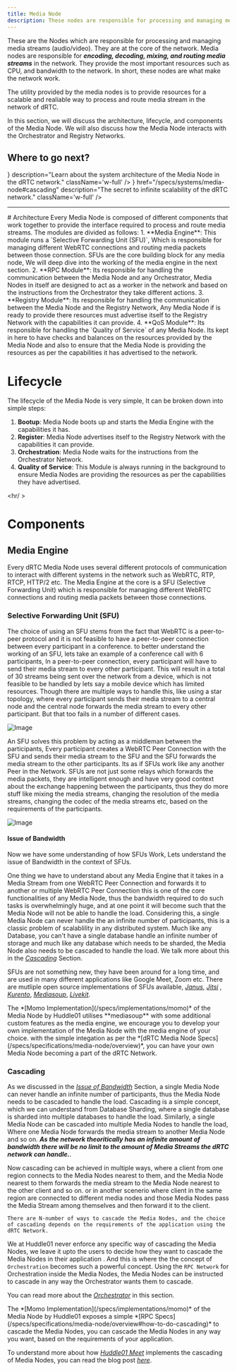 ```yaml
---
title: Media Node
description: These nodes are responsible for processing and managing media streams (audio/video).
---
```



These are the Nodes which are responsible for processing and managing media streams (audio/video). They are at the core of the network.
Media nodes are responsible for ***encoding, decoding, mixing, and routing media streams*** in the network. They provide the most important
resources such as CPU, and bandwidth to the network. In short, these nodes are what make the network work.

<Callout type="info">
The utility provided by the media nodes is to provide resources for a scalable and realiable way to process and route media stream in the network of dRTC.
</Callout>

In this section, we will discuss the architecture, lifecycle, and components of the Media Node. We will also discuss how the Media Node interacts with the Orchestrator and Registry Networks.

## Where to go next?
<Cards className='w-full' >
  <Card
    title="System Architecture"
    href="/specs/systems/media-node#architecture"
    icon={<Package />}
    description="Learn about the system architecture of the Media Node in the dRTC network."
    className='w-full'
  />
  <Card
    title="Whats Cascading of Media Nodes?"
    icon={<FastForward />}
    href="/specs/systems/media-node#cascading"
    description="The secret to infinite scalability of the dRTC network."
    className='w-full'
  />
</Cards>

<hr />
# Architecture
Every Media Node is composed of different components that work together to provide the interface required to process and route media streams.
The modules are divided as follows:
 1. **Media Engine**: This module runs a `Selective Forwarding Unit (SFU)`, Which is responsible for managing different WebRTC connections and routing media packets between those connection.
 SFUs are the core building block for any media node, We will deep dive into the working of the media engine in the next section.
 2. **RPC Module**: Its responsible for handling the communication between the Media Node and any Orchestrator, Media Nodes in itself are designed to act
 as a worker in the network and based on the instructions from the Orchestrator they take different actions.
 3. **Registry Module**: Its responsible for handling the communication between the Media Node and the Registry Network, Any Media Node if is ready to provide there resources
 must advertise itself to the Registry Network with the capabilities it can provide.
 4. **QoS Module**: Its responsible for handling the `Quality of Service` of any Media Node. Its kept in here to have checks and balances
 on the resources provided by the Media Node and also to ensure that the Media Node is providing the resources as per the capabilities it has advertised to the network.

# Lifecycle
The lifecycle of the Media Node is very simple, It can be broken down into simple steps:
1. **Bootup**: Media Node boots up and starts the Media Engine with the capabilities it has.
2. **Register**: Media Node advertises itself to the Registry Network with the capabilities it can provide.
3. **Orchestration**: Media Node waits for the instructions from the Orchestrator Network.
4. **Quality of Service**: This Module is always running in the background to ensure Media Nodes are providing the resources as per the capabilities they have advertised.

<hr/ >

# Components

## Media Engine
Every dRTC Media Node uses several different protocols of communication to interact with different systems in the network such as WebRTC, RTP, RTCP, HTTP/2 etc.
The Media Engine at the core is a SFU (Selective Forwarding Unit) which is responsible for managing different WebRTC connections and routing media packets between those connections.

### Selective Forwarding Unit (SFU)
The choice of using an SFU stems from the fact that WebRTC is a peer-to-peer protocol and it is not feasible to have a peer-to-peer connection between every participant in a conference.
to better understand the working of an SFU, lets take an example of a conference call with 6 participants, In a peer-to-peer connection, every participant will have to send their media stream to every other participant.
This will result in a total of 30 streams being sent over the network from a device, which is not feasible to be handled by lets say a mobile device which has limited resources. Though there are multiple
ways to handle this, like using a star topology, where every participant sends their media stream to a central node and the central node forwards the media stream to every other participant. But that too fails in a number of different cases.

![Image](/medianode/mesh.png)

An SFU solves this problem by acting as a middleman between the participants, Every participant creates a WebRTC Peer Connection with the SFU and sends their media stream to the SFU and the SFU forwards the media stream to the other participants.
Its as if SFUs work like any another Peer in the Network. SFUs are not just some relays which forwards the media packets, they are intelligent enough and have very good context about the exchange
happening between the participants, thus they do more stuff like mixing the media streams, changing the resolution of the media streams, changing the codec of the media streams etc, based on the requirements of the participants.

![Image](/medianode/sfu.png)

#### Issue of Bandwidth

Now we have some understanding of how SFUs Work, Lets understand the issue of Bandwidth in the context of SFUs.

One thing we have to understand about any Media Engine that it takes in a Media Stream from one WebRTC Peer Connection and forwards it to another or multiple WebRTC Peer Connection
this is one of the core functionalities of any Media Node, thus the bandwidth required to do such tasks is overwhelmingly huge, and at one point it will become such that the Media Node will not be able to handle the load.
Considering this, a single Media Node can never handle the an infinite number of participants, this is a classic problem of scalablility in any distributed system. Much like any Database, you can't have a single database
handle an infinite number of storage and much like any database which needs to be sharded, the Media Node also needs to be cascaded to handle the load. We talk more about this in the *[Cascading](/specs/systems/media-node#cascading-of-media-nodes)* Section.

SFUs are not something new, they have been around for a long time, and are used in many different applications like Google Meet, Zoom etc.
There are mutliple open source implementations of SFUs available, *[Janus](https://github.com/meetecho/janus-gateway)*, *[Jitsi](https://github.com/jitsi/jitsi-videobridge)*
, *[Kurento](https://github.com/Kurento/kurento)*, *[Mediasoup](https://github.com/versatica/mediasoup)*, *[Livekit](https://github.com/livekit/livekit)*.

<Callout>
The *[Momo Implementation](/specs/implementations/momo)* of the Media Node by Huddle01 utilises **mediasoup** with some additional custom features as the media engine, we encourage you to develop your own implementation of the Media Node with the media engine of your choice.
with the simple integation as per the *[dRTC Media Node Specs](/specs/specifications/media-node/overview)*, you can have your own Media Node becoming a part of the dRTC Network.
</Callout>


### Cascading
As we discussed in the *[Issue of Bandwidth](#issue-of-bandwidth)* Section, a single Media Node can never handle an infinite number of participants, thus the Media Node needs to be cascaded to handle the load.
Cascading is a simple concept, which we can understand from Database Sharding, where a single database is sharded into multiple databases to handle the load.
Similarly, a single Media Node can be cascaded into multiple Media Nodes to handle the load, Where one Media Node forwards the media stream to another Media Node and so on.
***As the network theoritically has an infinite amount of bandwidth there will be no limit to the amount of Media Streams the dRTC network can handle.***.

Now cascading can be achieved in multiple ways, where a client from one region connects to the Media Nodes nearest to them, and the Media Node nearest to them forwards the media stream to the Media Node nearest to the other client and so on.
or in another scenerio where client in the same region are connected to different media nodes and those Media Nodes pass the Media Stream among themselves and then forward it to the client. 

`There are N-number of ways to cascade the Media Nodes, and the choice of cascading depends on the requirements of the application using the dRTC Network.`

We at Huddle01 never enforce any specific way of cascading the Media Nodes, we leave it upto the users to decide how they want to cascade the Media Nodes in their application
. And this is where the the concept of `Orchestration` becomes such a powerful concept. Using the `RPC Network` for Orchestration inside the Media Nodes,
the Media Nodes can be instructed to cascade in any way the Orchestrator wants them to cascade.

You can read more about the *[Orchestrator](/specs/systems/orchestrator)* in this section.

<Callout>
The *[Momo Implementation](/specs/implementations/momo)* of the Media Node by Huddle01 exposes a simple *[RPC Specs](/specs/specifications/media-node/overview#how-to-do-cascading)* to cascade the Media Nodes, you can cascade the Media Nodes in any way you want, based on the requirements of your application.
</Callout>

To understand more about how *[Huddle01 Meet](https://huddle01.app)* implements the cascading of Media Nodes, you can read the blog post *[here](https://huddle01.com/blog/implementing-cascading-to-achieve-better-scalability-at-huddle01)*.